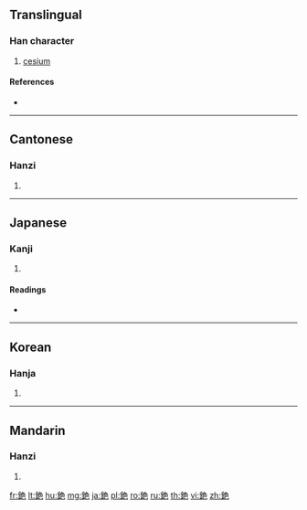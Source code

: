 {{character info/new}}
{{also|铯}}
==Translingual==

===Han character===
{{Han char|rn=167|rad=金|as=06|sn=14|four=87117|canj=CNAU}}

# [[cesium]]

====References====
* {{Han ref|kx=1305.211|dkj=40410|hdz=64201.050|uh=92AB|ud=37547|bh=E4A3|bd=58531}}

----

==Cantonese==

===Hanzi===
{{yue-hanzi|jyut=|y=sik1|sim=铯}}

# {{defn|lang=yue|sort=金06}}

----

==Japanese==

===Kanji===
{{ja-kanji|grade=|rs=金06}}

# {{defn|lang=ja|sort=金06}}

====Readings====
* {{ja-readings|on=[[しょく]] (shoku)|kun=[[せしゅうむ]] (seshuumu)|nanori=}}

----

==Korean==

===Hanja===
{{ko-hanja|hangeul=색|eumhun=|rv=saek|mr=saek|y=sayk}}

# {{defn|lang=ko|sort=金06}}

----

==Mandarin==

===Hanzi===
{{cmn-hanzi|sim=铯|pin=[[sè]] ([[se4]])|wg=se<sup>4</sup>}}

# {{defn|lang=cmn|sort=金06}}

[[fr:銫]]
[[lt:銫]]
[[hu:銫]]
[[mg:銫]]
[[ja:銫]]
[[pl:銫]]
[[ro:銫]]
[[ru:銫]]
[[th:銫]]
[[vi:銫]]
[[zh:銫]]